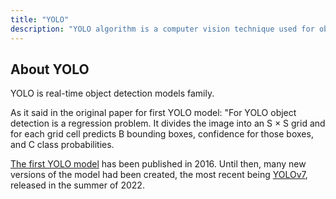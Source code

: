 ```yaml
---
title: "YOLO"
description: "YOLO algorithm is a computer vision technique used for object detection in images. The algorithm was proposed by Joseph Redmon et al. in the paper 'You Only Look Once: Unified, Real-Time Object Detection' in 2016. The algorithm is based on the principle of 'divide and conquer'. It first divides the image into smaller regions and then predicts the class of the object in each region. The algorithm is also able to handle multiple objects in an image. The main advantage of the YOLO algorithm is its speed. It can process images in real-time, which is important for applications such as video surveillance. The algorithm has some limitations, however. It is not as accurate as some other object detection methods. Additionally, it is not able to handle very small objects. Despite its limitations, the YOLO algorithm is a powerful tool that can be used for a variety of applications."
---
```


## **About YOLO**

YOLO is real-time object detection models family.

As it said in the original paper for first YOLO model: "For YOLO object detection is a regression problem. It divides the image into an S × S grid and for each grid cell predicts B bounding boxes, confidence for those boxes, and C class probabilities.

[The first YOLO model](https://arxiv.org/pdf/1506.02640.pdf) has been published in 2016. Until then, many new versions of the model had been created, the most recent being [YOLOv7](https://arxiv.org/abs/2207.02696ss), released in the summer of 2022.
